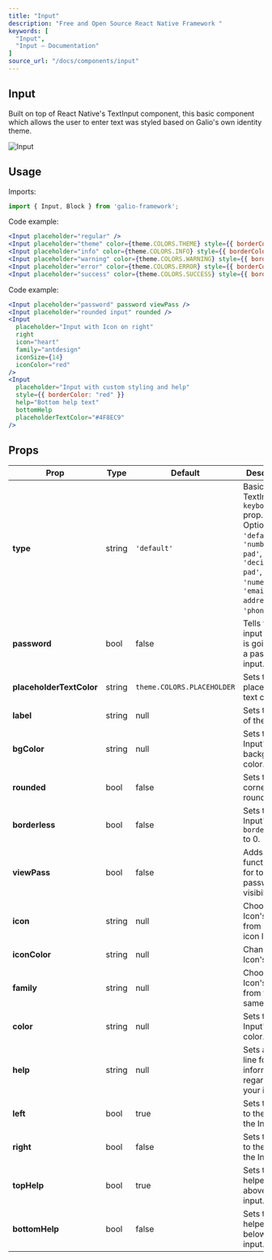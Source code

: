 ```yaml
---
title: "Input"
description: "Free and Open Source React Native Framework "
keywords: [
  "Input",
  "Input – Documentation"
]
source_url: "/docs/components/input"
---
```


## Input

Built on top of React Native's TextInput component, this basic component which allows the user to enter text was styled based on Galio's own identity theme.

![Input](/img/docs/input/input.png)

## Usage

Imports:

```jsx
import { Input, Block } from 'galio-framework';
```

Code example:

```jsx
<Input placeholder="regular" />
<Input placeholder="theme" color={theme.COLORS.THEME} style={{ borderColor: theme.COLORS.THEME }} placeholderTextColor={theme.COLORS.THEME} />
<Input placeholder="info" color={theme.COLORS.INFO} style={{ borderColor: theme.COLORS.INFO }} placeholderTextColor={theme.COLORS.INFO}/>
<Input placeholder="warning" color={theme.COLORS.WARNING} style={{ borderColor: theme.COLORS.WARNING }} placeholderTextColor={theme.COLORS.WARNING}/>
<Input placeholder="error" color={theme.COLORS.ERROR} style={{ borderColor: theme.COLORS.ERROR }} placeholderTextColor={theme.COLORS.ERROR}/>
<Input placeholder="success" color={theme.COLORS.SUCCESS} style={{ borderColor: theme.COLORS.SUCCESS }} placeholderTextColor={theme.COLORS.SUCCESS}/>
```

Code example:

```jsx
<Input placeholder="password" password viewPass />
<Input placeholder="rounded input" rounded />
<Input
  placeholder="Input with Icon on right"
  right
  icon="heart"
  family="antdesign"
  iconSize={14}
  iconColor="red"
/>
<Input
  placeholder="Input with custom styling and help"
  style={{ borderColor: "red" }}
  help="Bottom help text"
  bottomHelp
  placeholderTextColor="#4F8EC9"
/>
```

## Props

| Prop                     | Type    | Default                        | Description                                                                 |
|--------------------------|---------|--------------------------------|-----------------------------------------------------------------------------|
| **type**                 | string  | `'default'`                    | Basically the TextInput's `keyboardType` prop. Options: `'default'`, `'number-pad'`, `'decimal-pad'`, `'numeric'`, `'email-address'`, `'phone-pad'`. |
| **password**             | bool    | false                          | Tells the input that this is going to be a password input.                  |
| **placeholderTextColor** | string  | `theme.COLORS.PLACEHOLDER`     | Sets the placeholder's text color.                                          |
| **label**                | string  | null                           | Sets the label of the input.                                                |
| **bgColor**              | string  | null                           | Sets the Input's background color.                                          |
| **rounded**              | bool    | false                          | Sets the corners to be rounded.                                             |
| **borderless**           | bool    | false                          | Sets the Input's `borderWidth` to 0.                                        |
| **viewPass**             | bool    | false                          | Adds functionality for toggling password visibility.                        |
| **icon**                 | string  | null                           | Choose your Icon's name from Expo's icon list.                              |
| **iconColor**            | string  | null                           | Changes the Icon's color.                                                   |
| **family**               | string  | null                           | Choose your Icon's family from the same list.                               |
| **color**                | string  | null                           | Sets the Input's text color.                                                |
| **help**                 | string  | null                           | Sets a helper line for more information regarding your input.               |
| **left**                 | bool    | true                           | Sets the Icon to the left of the Input.                                     |
| **right**                | bool    | false                          | Sets the Icon to the right of the Input.                                    |
| **topHelp**              | bool    | true                           | Sets the helper line above the input.                                       |
| **bottomHelp**           | bool    | false                          | Sets the helper line below the input.                                       |
